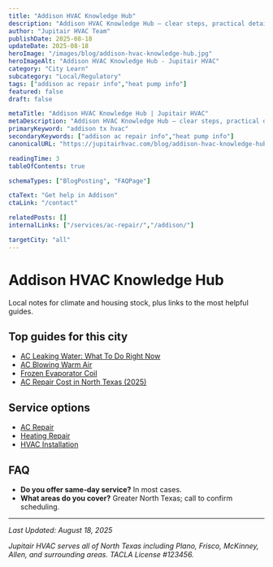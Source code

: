 ```yaml
---
title: "Addison HVAC Knowledge Hub"
description: "Addison HVAC Knowledge Hub — clear steps, practical detail, and when to call a pro in North Texas."
author: "Jupitair HVAC Team"
publishDate: 2025-08-18
updateDate: 2025-08-18
heroImage: "/images/blog/addison-hvac-knowledge-hub.jpg"
heroImageAlt: "Addison HVAC Knowledge Hub - Jupitair HVAC"
category: "City Learn"
subcategory: "Local/Regulatory"
tags: ["addison ac repair info","heat pump info"]
featured: false
draft: false

metaTitle: "Addison HVAC Knowledge Hub | Jupitair HVAC"
metaDescription: "Addison HVAC Knowledge Hub — clear steps, practical detail, and when to call a pro in North Texas."
primaryKeyword: "addison tx hvac"
secondaryKeywords: ["addison ac repair info","heat pump info"]
canonicalURL: "https://jupitairhvac.com/blog/addison-hvac-knowledge-hub"

readingTime: 3
tableOfContents: true

schemaTypes: ["BlogPosting", "FAQPage"]

ctaText: "Get help in Addison"
ctaLink: "/contact"

relatedPosts: []
internalLinks: ["/services/ac-repair/","/addison/"]

targetCity: "all"
---
```



# Addison HVAC Knowledge Hub

Local notes for climate and housing stock, plus links to the most helpful guides.


## Top guides for this city
- [AC Leaking Water: What To Do Right Now](/learn/ac-leaking-water-what-to-do)
- [AC Blowing Warm Air](/learn/ac-blowing-warm-air)
- [Frozen Evaporator Coil](/learn/frozen-evaporator-coil)
- [AC Repair Cost in North Texas (2025)](/learn/ac-repair-cost-north-texas-2025)



<BlogCTA variant="inline" />

## Service options
- [AC Repair](/services/ac-repair/)
- [Heating Repair](/services/heating-repair/)
- [HVAC Installation](/services/hvac-installation/)


## FAQ
- **Do you offer same‑day service?** In most cases.
- **What areas do you cover?** Greater North Texas; call to confirm scheduling.

---

<BlogCTA variant="end" />

*Last Updated: August 18, 2025*

*Jupitair HVAC serves all of North Texas including Plano, Frisco, McKinney, Allen, and surrounding areas. TACLA License #123456.*
